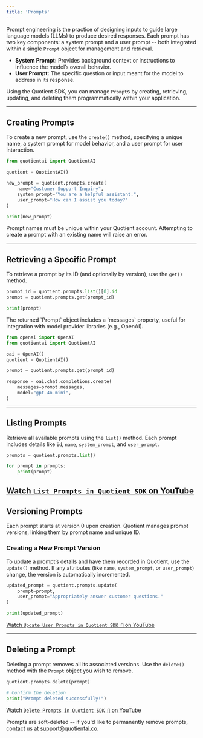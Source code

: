 ```yaml
---
title: 'Prompts'
---
```


Prompt engineering is the practice of designing inputs to guide large language models (LLMs) to produce desired responses. Each prompt has two key components: a system prompt and a user prompt -- both integrated within a single `Prompt` object for management and retrieval.

- **System Prompt:** Provides background context or instructions to influence the model’s overall behavior.
- **User Prompt:** The specific question or input meant for the model to address in its response.

Using the Quotient SDK, you can manage `Prompt`s by creating, retrieving, updating, and deleting them programmatically within your application.

---

## Creating Prompts

To create a new prompt, use the `create()` method, specifying a unique name, a system prompt for model behavior, and a user prompt for user interaction.

```python
from quotientai import QuotientAI

quotient = QuotientAI()

new_prompt = quotient.prompts.create(
    name="Customer Support Inquiry",
    system_prompt="You are a helpful assistant.",
    user_prompt="How can I assist you today?"
)

print(new_prompt)
```

<Note> Prompt names must be unique within your Quotient account. Attempting to create a prompt with an existing name will raise an error.</Note>

---

## Retrieving a Specific Prompt

To retrieve a prompt by its ID (and optionally by version), use the `get()` method.

```python
prompt_id = quotient.prompts.list()[0].id
prompt = quotient.prompts.get(prompt_id)

print(prompt)
```

<Tip>
The returned `Prompt` object includes a `messages` property, useful for integration with model provider libraries (e.g., OpenAI).

```python
from openai import OpenAI
from quotientai import QuotientAI

oai = OpenAI()
quotient = QuotientAI()

prompt = quotient.prompts.get(prompt_id)

response = oai.chat.completions.create(
    messages=prompt.messages,
    model="gpt-4o-mini",
)
```
</Tip>

---

## Listing Prompts

Retrieve all available prompts using the `list()` method. Each prompt includes details like `id`, `name`, `system_prompt`, and `user_prompt`.

```python
prompts = quotient.prompts.list()

for prompt in prompts:
    print(prompt)
```

<Tip>[Watch `List Prompts in Quotient SDK` on YouTube](https://youtu.be/iDSdJ-a7ouc)</Tip>
---

## Versioning Prompts

Each prompt starts at version 0 upon creation. Quotient manages prompt versions, linking them by prompt name and unique ID.

### Creating a New Prompt Version

To update a prompt’s details and have them recorded in Quotient, use the `update()` method. If any attributes (like `name`, `system_prompt`, or `user_prompt`) change, the version is automatically incremented.

```python
updated_prompt = quotient.prompts.update(
    prompt=prompt,
    user_prompt="Appropriately answer customer questions."
)

print(updated_prompt)
```

<Tip>[Watch `Update User Prompts in Quotient SDK 🤖` on YouTube](https://youtu.be/aWGyqV02sBc)</Tip>

---

## Deleting a Prompt

Deleting a prompt removes all its associated versions. Use the `delete()` method with the `Prompt` object you wish to remove.

```python
quotient.prompts.delete(prompt)

# Confirm the deletion
print("Prompt deleted successfully!")
```

<Tip>[Watch `Delete Prompts in Quotient SDK 👋` on YouTube](https://youtu.be/FIBMZevWrDo)</Tip>

<Note> Prompts are soft-deleted -- if you'd like to permanently remove prompts, contact us at [support@quotientai.co](mailto:support@quotientai.co).</Note>
